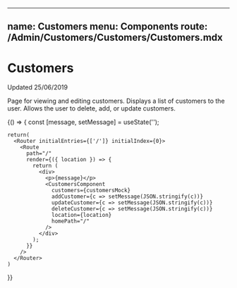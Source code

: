 
---
name: Customers
menu: Components
route: /Admin/Customers/Customers/Customers.mdx
---

# Customers

Updated 25/06/2019

Page for viewing and editing customers. Displays a list of customers to the user.
Allows the user to delete, add, or update customers.

<Props of={CustomersComponent} />

<Playground>
  {() => {
    const [message, setMessage] = useState('');

    return(
      <Router initialEntries={['/']} initialIndex={0}>
        <Route
          path="/"
          render={({ location }) => {
            return (
              <div>
                <p>{message}</p>
                <CustomersComponent
                  customers={customersMock}
                  addCustomer={c => setMessage(JSON.stringify(c))}
                  updateCustomer={c => setMessage(JSON.stringify(c))}
                  deleteCustomer={c => setMessage(JSON.stringify(c))}
                  location={location}
                  homePath="/"
                />
              </div>
            );
          }}
        />
      </Router>
    )
  }}
  
</Playground>